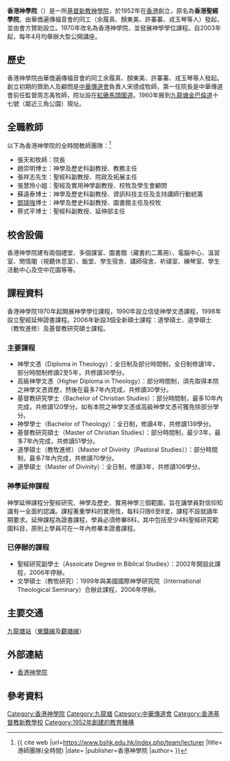 {{Advert|time=2013-04-14T07:57:04+00:00 }}
{{refimprove|time=2019-01-12T02:05:54+00:00}}
{{Infobox school
|name                     = 香港神學院<br>Bible Seminary of Hong Kong
|native_name              = 
|former_name              = 香港聖經學院
|schooltype               = 宗教研修院校
|image                    = File:BibleSeminaryOfHongKong.jpg
|alt                      = 
|caption                  = 香港神學院校址
|location                 = 九龍塘金巴倫道17號
|country                  =  {{HKG}}
|coordinates              = <!-- {{Coord|LAT|LON|display=inline,title}} -->
|affiliation              = [[中華傳道會|中華傳道會]]
|school_sponsoring_body   = 
|type                     = 
|religion                 = 
|motto                    = 
|opened                   = 
|established              = {{Start date|1952}}
|founder                  = 余履真、顏東美、許蓁蓁、戎玉琴等人
|closed                   = 
|district                 = 
|superintendent           = 
|principal_label          = 院長
|principal                = 張天和牧師
|faculty                  = 
|grades                   = 
|enrollment               = 
|campus_size              = 
|campus_type              = 
|colors                   = 
|team_name                = 
|newspaper                = 
|communities              = 
|feeders                  = 
|religious_affiliation    = [[基督教|基督教]]
|website                  = [https://www.bshk.edu.hk/ 官方網站]
|footnotes                = 
}}
'''香港神學院'''（{{lang|en|Bible Seminary of Hong Kong }}）是一所[[基督新教|基督新教]][[神學院|神學院]]，於1952年在[[香港|香港]]創立，原名為'''香港聖經學院'''，由華僑遍傳福音會的同工（余履真、顏東美、許蓁蓁、戎玉琴等人）發起，並由會方贊助設立。1970年改名為香港神學院，並發展神學學位課程。自2003年起，每年4月均舉辦大型公開講座。


==歷史==
香港神學院由華僑遍傳福音會的同工余履真、顏東美、許蓁蓁、戎玉琴等人發起。創立初期的贊助人及顧問是[[中華傳道會|中華傳道會]]負責人宋德成牧師，第一任院長是中華傳道會前任監督周志禹牧師，院址設在[[紅磡|紅磡]][[馬頭圍道|馬頭圍道]]。1960年搬到[[九龍塘|九龍塘]][[金巴倫道|金巴倫道]]十七號（鄰近三角公園）現址。

== 全職教師 ==
以下為香港神學院的全時間教師團隊：<ref>{{ cite web |url=https://www.bshk.edu.hk/index.php/team/lecturer |title=港師團隊(全時間) |date= |publisher=香港神學院 |author= }}</ref>

* 張天和牧師：院長
* 趙崇明博士：神學及歷史科副教授、教務主任
* 張祥志先生：聖經科副教授、院政及拓展主任
* 張慧玲小姐：聖經及實用神學副教授、校牧及學生會顧問
* 蘇遠泰博士：神學及歷史科副教授、資訊科技主任及支持講師行動統籌
* [[鄧瑞強|鄧瑞強]]博士：神學及歷史科副教授、圖書館主任及校牧
* 蔡式平博士：聖經科副教授、延伸部主任

== 校舍設備 ==
香港神學院建有兩個禮堂、多個課室、圖書館（藏書約二萬冊）、電腦中心、溫習室、閒情閣（視聽休息室）、飯堂、學生宿舍、講師宿舍、祈禱室、練琴室、學生活動中心及空中花園等等。

== 課程資料 ==
香港神學院1970年起開展神學學位課程，1990年設立信徒神學文憑課程，1998年設立聖經延伸證書課程。2006年新設3個全新碩士課程：道學碩士、道學碩士（教牧進修）及基督教研究碩士課程。

=== 主要課程 ===
* 神學文憑（Diploma in Theology）：全日制及部分時間制，全日制修讀1年，部分時間制修讀2至5年，共修讀36學分。
* 高級神學文憑（Higher Diploma in Theology）：部分時間制，須先取得本院之神學文憑資歷，然後在最多7年內完成，共修讀30學分。
* 基督教研究學士（Bachelor of Christian Studies）：部分時間制，最多10年內完成，共修讀120學分。如有本院之神學文憑或高級神學文憑可獲免除部分學分。
* 神學學士（Bachelor of Theology）：全日制，修讀4年，共修讀139學分。
* 基督教研究碩士（Master of Christian Studies）：部分時間制，最少3年，最多7年內完成，共修讀51學分。
* 道學碩士（教牧進修）（Master of Divinity（Pastoral Studies））：部分時間制，最多7年內完成，共修讀70學分。
* 道學碩士（Master of Divinity）：全日制，修讀3年，共修讀106學分。

=== 神學延伸課程 ===
神學延伸課程分聖經研究、神學及歷史、實用神學三個範圍，旨在讓學員對信仰知識有一全面的認識。課程著重學科的實用性，每科只限6至8堂，課程不設就讀年期要求。延伸課程為證書課程，學員必須修畢8科，其中包括至少4科聖經研究範圍科目，原則上學員可在一年內修畢本證書課程。

=== 已停辦的課程 ===
* 聖經研究副學士（Assoicate Degree in Biblical Studies）：2002年開設此課程，2006年停辦。
* 文學碩士（教牧研究）：1999年與美國國際神學研究院（International Theological Seminary）合辦此課程，2006年停辦。

==主要交通==
[[九龙塘站_(香港)|九龍塘站]]（[[東鐵線|東鐵線]]及[[觀塘線|觀塘線]]）

== 外部連結 ==
* [http://www.bshk.edu.hk/ 香港神學院]{{Zh-hk}}

==參考資料==
{{reflist}}

{{香港宗教研修院校}}

[[Category:香港神學院|Category:香港神學院]]
[[Category:九龍塘|Category:九龍塘]]
[[Category:中華傳道會|Category:中華傳道會]]
[[Category:香港基督教新教學校|Category:香港基督教新教學校]]
[[Category:1952年創建的教育機構|Category:1952年創建的教育機構]]